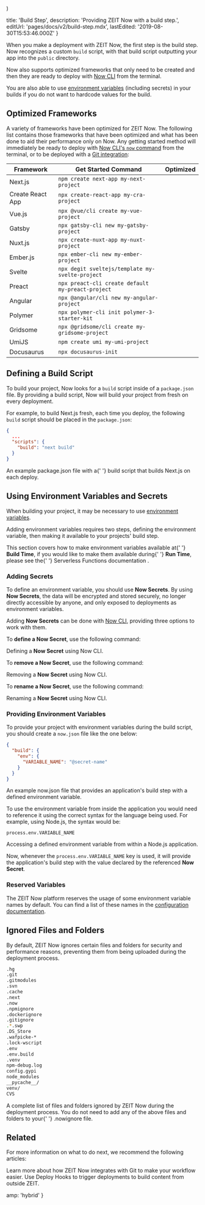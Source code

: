 
  <Center>
    <CheckmarkInCircle size="24" />
  </Center>
)

  title: 'Build Step',
  description: 'Providing ZEIT Now with a build step.',
  editUrl: 'pages/docs/v2/build-step.mdx',
  lastEdited: '2019-08-30T15:53:46.000Z'
}

When you make a deployment with ZEIT Now, the first step is the build step. Now recognizes a custom `build` script, with that build script outputting your app into the `public` directory.

Now also supports optimized frameworks that only need to be created and then they are ready to deploy with [Now CLI](/download) from the terminal.

You are also able to use [environment variables](#using-environment-variables-and-secrets) (including secrets) in your builds if you do not want to hardcode values for the build.

## Optimized Frameworks

A variety of frameworks have been optimized for ZEIT Now. The following list contains those frameworks that have been optimized and what has been done to aid their performance only on Now. Any getting started method will immediately be ready to deploy with [Now CLI's `now` command](/download) from the terminal, or to be deployed with a [Git integration](/docs/v2/git-integration):

| Framework        | Get Started Command                               | Optimized                 |
| ---------------- | ------------------------------------------------- | ------------------------- |
| Next.js          | `npm create next-app my-next-project`             | <CenteredIcon size="24"/> |
| Create React App | `npx create-react-app my-cra-project`             | <CenteredIcon size="24"/> |
| Vue.js           | `npx @vue/cli create my-vue-project`              | <CenteredIcon size="24"/> |
| Gatsby           | `npx gatsby-cli new my-gatsby-project`            | <CenteredIcon size="24"/> |
| Nuxt.js          | `npx create-nuxt-app my-nuxt-project`             | <CenteredIcon size="24"/> |
| Ember.js         | `npx ember-cli new my-ember-project`              | <CenteredIcon size="24"/> |
| Svelte           | `npx degit sveltejs/template my-svelte-project`   | <CenteredIcon size="24"/> |
| Preact           | `npx preact-cli create default my-preact-project` | <CenteredIcon size="24"/> |
| Angular          | `npx @angular/cli new my-angular-project`         | <CenteredIcon size="24"/> |
| Polymer          | `npx polymer-cli init polymer-3-starter-kit`      | <CenteredIcon size="24"/> |
| Gridsome         | `npx @gridsome/cli create my-gridsome-project`    | <CenteredIcon size="24"/> |
| UmiJS            | `npm create umi my-umi-project`                   | <CenteredIcon size="24"/> |
| Docusaurus       | `npx docusaurus-init`                             | <CenteredIcon size="24"/> |

## Defining a Build Script

To build your project, Now looks for a `build` script inside of a `package.json` file. By providing a build script, Now will build your project from fresh on every deployment.

For example, to build Next.js fresh, each time you deploy, the following `build` script should be placed in the `package.json`:

```json
{
  ...
  "scripts": {
    "build": "next build"
  }
}
```

<Caption>
  An example <InlineCode>package.json</InlineCode> file with a{' '}
  <InlineCode>build</InlineCode> script that builds Next.js on each deploy.
</Caption>

## Using Environment Variables and Secrets

When building your project, it may be necessary to use [environment variables](https://en.wikipedia.org/wiki/Environment_variable).

Adding environment variables requires two steps, defining the environment variable, then making it available to your projects' build step.

<Note>
  This section covers how to make environment variables available at{' '}
  <b>Build Time</b>, if you would like to make them available during{' '}
  <b>Run Time</b>, please see the{' '}
  <GenericLink href="/docs/v2/serverless-functions/env-and-secrets/">
    Serverless Functions documentation
  </GenericLink>
  .
</Note>

### Adding Secrets

To define an environment variable, you should use **Now Secrets**. By using **Now Secrets**, the data will be encrypted and stored securely, no longer directly accessible by anyone, and only exposed to deployments as environment variables.

Adding **Now Secrets** can be done with [Now CLI](/download), providing three options to work with them.

To **define a Now Secret**, use the following command:

<Snippet dark text="now secrets add <secret-name> <secret-value>"/>
<Caption>Defining a <b>Now Secret</b> using <GenericLink href="/now">Now CLI</GenericLink>.</Caption>

To **remove a Now Secret**, use the following command:

<Snippet dark text="now secrets rm <secret-name>"/>
<Caption>Removing a <b>Now Secret</b> using <GenericLink href="/now">Now CLI</GenericLink>.</Caption>

To **rename a Now Secret**, use the following command:

<Snippet dark text="now secrets rename <secret-name> <new-name>"/>
<Caption>Renaming a <b>Now Secret</b> using <GenericLink href="/now">Now CLI</GenericLink>.</Caption>

### Providing Environment Variables

To provide your project with environment variables during the build script, you should create a `now.json` file like the one below:

```json
{
  "build": {
    "env": {
      "VARIABLE_NAME": "@secret-name"
    }
  }
}
```

<Caption>
  An example <InlineCode>now.json</InlineCode> file that provides an
  application's build step with a defined environment variable.
</Caption>

To use the environment variable from inside the application you would need to reference it using the correct syntax for the language being used. For example, using Node.js, the syntax would be:

```
process.env.VARIABLE_NAME
```

<Caption>
  Accessing a defined environment variable from within a Node.js application.
</Caption>

Now, whenever the `process.env.VARIABLE_NAME` key is used, it will provide the application's build step with the value declared by the referenced **Now Secret**.

### Reserved Variables

The ZEIT Now platform reserves the usage of some environment variable names by default. You can find a list of these names in the [configuration documentation](/docs/v2/advanced/configuration/#reserved-variables).

## Ignored Files and Folders

By default, ZEIT Now ignores certain files and folders for security and performance reasons, preventing them from being uploaded during the deployment process.

```bash
.hg
.git
.gitmodules
.svn
.cache
.next
.now
.npmignore
.dockerignore
.gitignore
.*.swp
.DS_Store
.wafpicke-*
.lock-wscript
.env
.env.build
.venv
npm-debug.log
config.gypi
node_modules
__pycache__/
venv/
CVS
```

<Caption>
  A complete list of files and folders ignored by ZEIT Now during the deployment
  process.
</Caption>

<Note hint>
  You do not need to add any of the above files and folders to your{' '}
  <InlineCode>.nowignore</InlineCode> file.
</Note>

## Related

For more information on what to do next, we recommend the following articles:

<Card title="Git Integration" href="/docs/v2/git-integration">
  Learn more about how ZEIT Now integrates with Git to make your workflow
  easier.
</Card>

<Card title="Deploy Hooks" href="/docs/v2/advanced/deploy-hooks">
  Use Deploy Hooks to trigger deployments to build content from outside ZEIT.
</Card>


  amp: 'hybrid'
}

